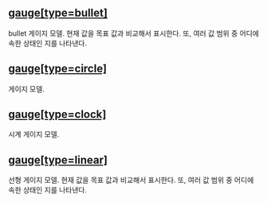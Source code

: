 ## [gauge[type=bullet]](./gauge/bullet)
bullet 게이지 모델.
현재 값을 목표 값과 비교해서 표시한다.
또, 여러 값 범위 중 어디에 속한 상태인 지를 나타낸다.
## [gauge[type=circle]](./gauge/circle)
게이지 모델.
## [gauge[type=clock]](./gauge/clock)
시계 게이지 모델.
## [gauge[type=linear]](./gauge/linear)
선형 게이지 모델.
현재 값을 목표 값과 비교해서 표시한다.
또, 여러 값 범위 중 어디에 속한 상태인 지를 나타낸다.
